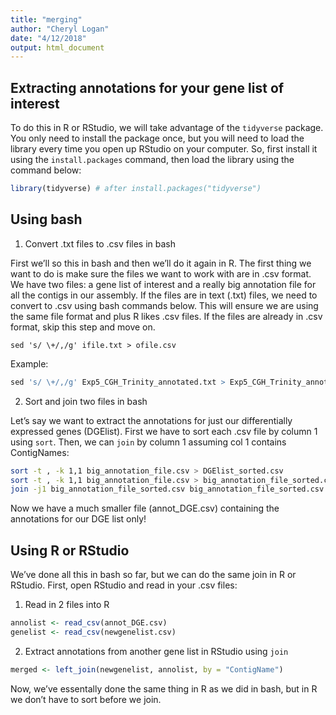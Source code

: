 ```yaml
---
title: "merging"
author: "Cheryl Logan"
date: "4/12/2018"
output: html_document
---
```


## Extracting annotations for your gene list of interest

To do this in R or RStudio, we will take advantage of the `tidyverse` package. You only need to install the package once, but you will need to load the library every time you open up RStudio on your computer. So, first install it using the `install.packages` command, then load the library using the command below:

```r
library(tidyverse) # after install.packages("tidyverse")
```


## Using bash

1. Convert .txt files to .csv files in bash

First we'll so this in bash and then we'll do it again in R. The first thing we want to do is make sure the files we want to work with are in .csv format. We have two files: a gene list of interest and a really big annotation file for all the contigs in our assembly. If the files are in text (.txt) files, we need to convert to .csv using bash commands below. This will ensure we are using the same file format and plus R likes .csv files. If the files are already in .csv format, skip this step and move on.

`sed 's/ \+/,/g' ifile.txt > ofile.csv`

Example:
```r
sed 's/ \+/,/g' Exp5_CGH_Trinity_annotated.txt > Exp5_CGH_Trinity_annotated.csv
```
 
2. Sort and join two files in bash

Let's say we want to extract the annotations for just our differentially expressed genes (DGElist). First we have to sort each .csv file by column 1 using `sort`. Then, we can `join` by column 1 assuming col 1 contains ContigNames:

```bash
sort -t , -k 1,1 big_annotation_file.csv > DGElist_sorted.csv
sort -t , -k 1,1 big_annotation_file.csv > big_annotation_file_sorted.csv
join -j1 big_annotation_file_sorted.csv big_annotation_file_sorted.csv > annot_DGE.csv
```
 
Now we have a much smaller file (annot_DGE.csv) containing the annotations for our DGE list only!

## Using R or RStudio

We've done all this in bash so far, but we can do the same join in R or RStudio. First, open RStudio and read in your .csv files:

1. Read in 2 files into R
```r
annolist <- read_csv(annot_DGE.csv)
genelist <- read_csv(newgenelist.csv)
```

2. Extract annotations from another gene list in RStudio using `join`
```r
merged <- left_join(newgenelist, annolist, by = "ContigName") 
```

Now, we've essentally done the same thing in R as we did in bash, but in R we don't have to sort before we join. 